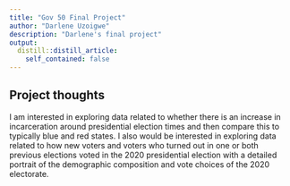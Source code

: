 ```yaml
---
title: "Gov 50 Final Project"
author: "Darlene Uzoigwe"
description: "Darlene's final project"
output:
  distill::distill_article:
    self_contained: false
---
```




## Project thoughts

I am interested in exploring data related to whether there is an increase in incarceration around presidential election times and then compare this to typically blue and red states. I also would be interested in exploring data related to how new voters and voters who turned out in one or both previous elections voted in the 2020 presidential election with a detailed portrait of the demographic composition and vote choices of the 2020 electorate. 
